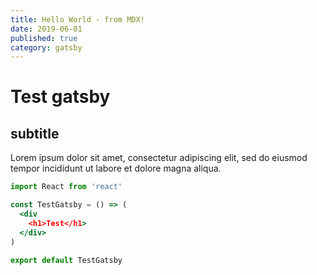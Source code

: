 ```yaml
---
title: Hello World - from MDX!
date: 2019-06-01
published: true
category: gatsby
---
```


# Test gatsby

## subtitle

Lorem ipsum dolor sit amet, consectetur adipiscing elit, sed do eiusmod tempor incididunt ut labore et dolore magna aliqua.

```jsx 
import React from 'react'

const TestGatsby = () => (
  <div
    <h1>Test</h1>
  </div>
)

export default TestGatsby
```
